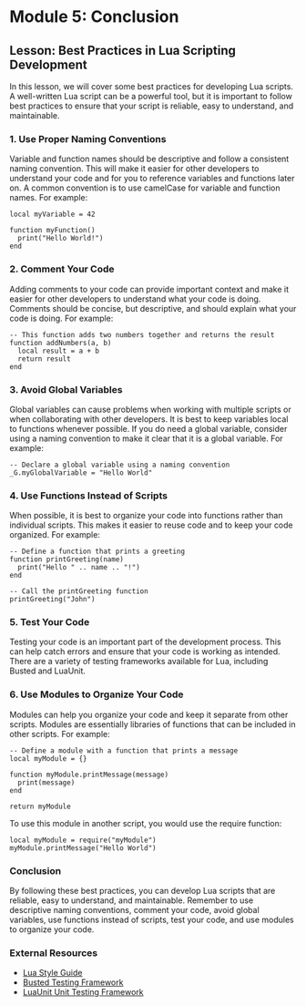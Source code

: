 # Module 5: Conclusion
## Lesson: Best Practices in Lua Scripting Development

In this lesson, we will cover some best practices for developing Lua scripts. A well-written Lua script can be a powerful tool, but it is important to follow best practices to ensure that your script is reliable, easy to understand, and maintainable.

### 1. Use Proper Naming Conventions

Variable and function names should be descriptive and follow a consistent naming convention. This will make it easier for other developers to understand your code and for you to reference variables and functions later on. A common convention is to use camelCase for variable and function names. For example:

```
local myVariable = 42

function myFunction()
  print("Hello World!")
end
```

### 2. Comment Your Code

Adding comments to your code can provide important context and make it easier for other developers to understand what your code is doing. Comments should be concise, but descriptive, and should explain what your code is doing. For example:

```
-- This function adds two numbers together and returns the result
function addNumbers(a, b)
  local result = a + b
  return result
end
```

### 3. Avoid Global Variables

Global variables can cause problems when working with multiple scripts or when collaborating with other developers. It is best to keep variables local to functions whenever possible. If you do need a global variable, consider using a naming convention to make it clear that it is a global variable. For example:

```
-- Declare a global variable using a naming convention
_G.myGlobalVariable = "Hello World"
```

### 4. Use Functions Instead of Scripts

When possible, it is best to organize your code into functions rather than individual scripts. This makes it easier to reuse code and to keep your code organized. For example:

```
-- Define a function that prints a greeting
function printGreeting(name)
  print("Hello " .. name .. "!")
end

-- Call the printGreeting function
printGreeting("John")
```

### 5. Test Your Code

Testing your code is an important part of the development process. This can help catch errors and ensure that your code is working as intended. There are a variety of testing frameworks available for Lua, including Busted and LuaUnit.

### 6. Use Modules to Organize Your Code

Modules can help you organize your code and keep it separate from other scripts. Modules are essentially libraries of functions that can be included in other scripts. For example:

```
-- Define a module with a function that prints a message
local myModule = {}

function myModule.printMessage(message)
  print(message)
end

return myModule
```

To use this module in another script, you would use the require function:

```
local myModule = require("myModule")
myModule.printMessage("Hello World")
```

### Conclusion

By following these best practices, you can develop Lua scripts that are reliable, easy to understand, and maintainable. Remember to use descriptive naming conventions, comment your code, avoid global variables, use functions instead of scripts, test your code, and use modules to organize your code.

### External Resources

- [Lua Style Guide](https://github.com/Olivine-Labs/lua-style-guide)
- [Busted Testing Framework](https://olivinelabs.com/busted/)
- [LuaUnit Unit Testing Framework](https://github.com/bluebird75/luaunit)